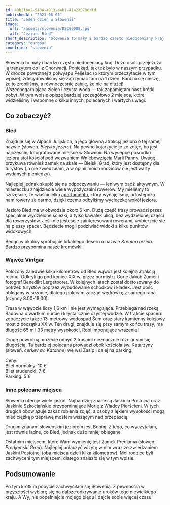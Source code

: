```yaml
---
id: 40b2fba2-5434-4913-a4b1-414230780afd
publishedAt: "2021-08-01"
title: "Jeden dzień w Słowenii"
image:
  url: "/assets/slowenia/DSC00088.jpg"
  alt: "Jezioro Bled"
short_description: "Słowenia to mały i bardzo często niedoceniany kraj. Dużo osób przejeżdża ją tranzytem do i z Chorwacji. Poniekąd, tak też było w naszym przypadku. W drodze powrotnej z półwyspu Pelješac (o którym przeczytacie w tym wpisie), zdecydowaliśmy się zatrzymać tam na 1 dzień. Bardzo się cieszę, że to zrobiliśmy, a równocześnie żałuję, że nie na dłużej!"
category: "europa"
countries: "slowenia"
---
```


Słowenia to mały i bardzo często niedoceniany kraj. Dużo osób przejeżdża ją tranzytem do i z Chorwacji. Poniekąd, tak też było w naszym przypadku. W drodze powrotnej z półwyspu Pelješac (o którym przeczytacie w tym wpisie), zdecydowaliśmy się zatrzymać tam na 1 dzień. Bardzo się cieszę, że to zrobiliśmy, a równocześnie żałuję, że nie na dłużej!  
Wszechogarniająca zieleń i czysta woda — tak zapamiętam nasz krótki pobyt. W tym wpisie opiszę bardziej szczegółowo 2 miejsca, które widzieliśmy i wspomnę o kilku innych, polecanych i wartych uwagi.

## Co zobaczyć?

### Bled

Znajduje się w Alpach Julijskich, a jego główną atrakcją jezioro o tej samej nazwie (słoweń. _Blejsko jezero_). Na pewno kojarzycie je ze zdjęć, bo jest najczęściej fotografowane miejsce w Słowenii. Na wysepce pośrodku jeziora stoi kościół pod wezwaniem Wniebowzięcia Marii Panny. Uwagę przykuwa również zamek na skale — Blejski Grad, który jest dostępny dla turystów (ja nie zwiedzałam, a w opinii moich rodziców nie jest warty wydanych pieniędzy).

Najlepiej jednak skupić się na odpoczywaniu — leniwym bądź aktywnym. W miasteczku znajdziecie wiele wypożyczalni rowerów. My mieliśmy to szczęście, że właścicielka [apartamentu](https://www.booking.com/hotel/si/apartment-visak.pl.html?aid=304142#tab-main), który wynajęliśmy, udostępniła nam rowery za darmo, dzięki czemu odbyliśmy wycieczkę wokół jeziora.

Jezioro Bled ma w obwodzie około 6 km. Dużą część trasy prowadzi przez specjalnie wydzielone ścieżki, a tylko kawałek ulicą, bez wydzielonej części dla rowerzystów. Jeśli nie jesteście zainteresowani rowerami, wybierzcie się na pieszy spacer. Będziecie mogli podziwiać widoki z kilku punktów widokowych.

Będąc w okolicy spróbujcie lokalnego deseru o nazwie _Kremna rezina_. Bardzo przypomina nasze kremówki!

### Wąwóz Vintgar

Położony zaledwie kilka kilometrów od Bled wąwóz jest kolejną atrakcją rejonu. Odkryli go pod koniec XIX w. przez burmistrz Gorje Jakob Žumer i fotograf Benedikt Lergetporer. W kolejnych latach został dostosowany do potrzeb turystów poprzez wybudowanie schodków i kładek. Jest dość oblegany w sezonie, dlatego polecam zacząć wędrówkę z samego rana (czynny 8.00-18.00).

Trasa w wąwozie liczy 1,6 km i nie jest wymagająca. Przebiega nad rzeką Radovna o wartkim nurcie i krystalicznie czystej wodzie. W trakcie spaceru zobaczycie także 13-metrowy wodospad Šum oraz stary kamienny kolejowy most z początku XX w. Ten drugi, znajduje się przy samym końcu trasy, ma długość 65 m i 33 metry wysokości. Robi imponujące wrażenie!

Drogę powrotną możecie odbyć 2 trasami nieznacznie różniącymi się długością. Ta bardziej polecana prowadzi obok kościoła św. Katarzyny (słoweń. _cerkev sv. Katarine_) we wsi Zasip i dalej na parking.

Ceny:  
Bilet normalny: 10 €  
Bilet studencki: 7 €  
Parking: 5 €

### Inne polecane miejsca

Słowenia oferuje wiele jaskiń. Najbardziej znane są Jaskinia Postojna oraz Jaskinie Szkocjańskie przypominające Morię z Władcy Pierścieni. W tych drugich obowiązuje zakaz robienia zdjęć, a osoby z lękiem wysokości mogą mieć ciężką przeprawę mostem wiszącym nad przepaścią.

Drugim znanym słoweńskim jeziorem jest Bohinj. Z tego, co wyczytałam, jest równie ładne, co Bled, jednak dużo mniej oblegane.

Ostatnim miejscem, które Wam wymienię jest Zamek Predjama (słoweń. _Predjamski Grad_). Najlepiej połączyć wizytę w nim wraz ze zwiedzaniem Jaskini Postojnej (oba miejsca dzieli kilka kilometrów). Moi rodzice byli zachwyceni tym miejscem, dlatego znalazło się w tym wpisie.

## Podsumowanie

Po tym krótkim pobycie zachwyciłam się Słowenią. Z pewnością w przyszłości wybiorę się na dalsze odkrywanie uroków tego niewielkiego kraju. A Wy, nie popełniajcie mojego błędu i dajcie sobie więcej czasu!
